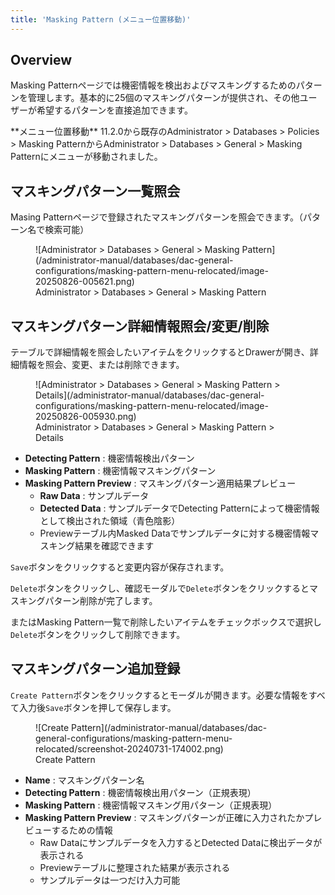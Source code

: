```yaml
---
title: 'Masking Pattern (メニュー位置移動)'
---
```



## Overview

Masking Patternページでは機密情報を検出およびマスキングするためのパターンを管理します。基本的に25個のマスキングパターンが提供され、その他ユーザーが希望するパターンを直接追加できます。

<Callout type="info">
**メニュー位置移動**
11.2.0から既存のAdministrator &gt; Databases &gt; Policies &gt; Masking PatternからAdministrator &gt; Databases &gt; General &gt; Masking Patternにメニューが移動されました。
</Callout>

## マスキングパターン一覧照会

Masing Patternページで登録されたマスキングパターンを照会できます。（パターン名で検索可能）

<figure data-layout="center" data-align="center">
![Administrator &gt; Databases &gt; General &gt; Masking Pattern](/administrator-manual/databases/dac-general-configurations/masking-pattern-menu-relocated/image-20250826-005621.png)
<figcaption>
Administrator &gt; Databases &gt; General &gt; Masking Pattern
</figcaption>
</figure>


## マスキングパターン詳細情報照会/変更/削除

テーブルで詳細情報を照会したいアイテムをクリックするとDrawerが開き、詳細情報を照会、変更、または削除できます。

<figure data-layout="center" data-align="center">
![Administrator &gt; Databases &gt; General &gt; Masking Pattern &gt; Details](/administrator-manual/databases/dac-general-configurations/masking-pattern-menu-relocated/image-20250826-005930.png)
<figcaption>
Administrator &gt; Databases &gt; General &gt; Masking Pattern &gt; Details
</figcaption>
</figure>

*  **Detecting Pattern**  : 機密情報検出パターン
*  **Masking Pattern**  : 機密情報マスキングパターン
*  **Masking Pattern Preview**  : マスキングパターン適用結果プレビュー
    *  **Raw Data**  : サンプルデータ
    *  **Detected Data**  : サンプルデータでDetecting Patternによって機密情報として検出された領域（青色陰影）
    * Previewテーブル内Masked Dataでサンプルデータに対する機密情報マスキング結果を確認できます

`Save`ボタンをクリックすると変更内容が保存されます。

`Delete`ボタンをクリックし、確認モーダルで`Delete`ボタンをクリックするとマスキングパターン削除が完了します。

またはMasking Pattern一覧で削除したいアイテムをチェックボックスで選択し`Delete`ボタンをクリックして削除できます。


## マスキングパターン追加登録

`Create Pattern`ボタンをクリックするとモーダルが開きます。必要な情報をすべて入力後`Save`ボタンを押して保存します。

<figure data-layout="center" data-align="center">
![Create Pattern](/administrator-manual/databases/dac-general-configurations/masking-pattern-menu-relocated/screenshot-20240731-174002.png)
<figcaption>
Create Pattern
</figcaption>
</figure>

*  **Name**  : マスキングパターン名
*  **Detecting Pattern**  : 機密情報検出用パターン（正規表現）
*  **Masking Pattern**  : 機密情報マスキング用パターン（正規表現）
*  **Masking Pattern Preview**  : マスキングパターンが正確に入力されたかプレビューするための情報
    * Raw Dataにサンプルデータを入力するとDetected Dataに検出データが表示される
    * Previewテーブルに整理された結果が表示される
    * サンプルデータは一つだけ入力可能
